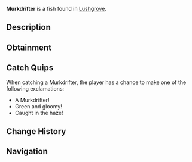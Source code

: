 {{FishInfobox
|image          = Murkdrifter.png
|rarity         = Common
|sea            = Second Sea
|location       = [[Lushgrove]]
|sublocation    = 
|sources        = Fishing Rod
|radar_location = 
|prog_speed     = +5
|xp             = 23
|weather        = Rain
|time           = Night
|season         = Spring
|bait           = Shrimp
|base_weight    = 130
|base_value     = 45
|weight_range   = 80
|base_chance    = 100
|base_resil     = 65
}}
'''Murkdrifter''' is a {{Rarity|Common}} fish found in [[Lushgrove]].

== Description ==
{{Description|A green fish drifting through murky depths, a silent wanderer of the shadowed waters.|Bestiary Entry}}

== Obtainment ==
{{Description|It roams when the rains awaken the night’s embrace.|Bestiary Hint}}
{{Fish Availability|
Lushgrove
|top_rods      = 
Free Spirit Rod\286587.53\219533.88;
Plastic Rod\286578.87\237624.46;
Fischer's Rod\285856.2\236245.19;
Azure Of Lagoon\250453.53\245714.51;
Astralhook Rod\241851.75\12817.65;
Candy Cane Rod\177196.11\176741.41;
Firefly Rod\229287.02\238641.63;
Lobster Rod\227953.26\234900.54;
Frog Rod\202480.89\215327.01;
Trident Rod\241172.13\207987.13;
Verdant Shear Rod\224766.08\206175.64;
Blazebringer Rod\219088.41\233314.5;
No-Life Rod\202626.96\183108.35;
Ethereal Prism Rod\189912.95\175181.89;
Seraphic Rod\189573.65\163488.54;
Challenger's Rod\184320.39\165671.22;
Depthseeker Rod\183912.46\174731.57;
Avalanche Rod\182143.95\173615.53;
Rod Of The Forgotten Fang\181839.96\157518.87;
Volcanic Rod\180412.85\166127.57;
Rod Of The Exalted One\179894.19\156040.46;
Zeus Rod\179663.1\165437.19;
Rod Of The Depths\179446.12\157787.56;
Steady Rod\148570.56\144025.1
|recommended   = Free Spirit Rod
}}

== Catch Quips ==
When catching a Murkdrifter, the player has a chance to make one of the following exclamations:
* A Murkdrifter!
* Green and gloomy!
* Caught in the haze!

== Change History ==
{{Change History|{{subst:Current Version}}}}

== Navigation ==
{{Fish Navbox|Lushgrove}}
